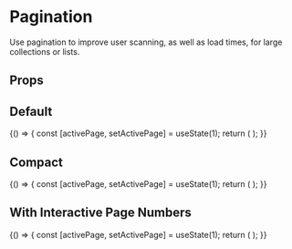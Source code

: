 
<Meta title="Components/Pagination/Overview" component={Pagination} />

# Pagination

Use pagination to improve user scanning, as well as load times, for large collections or lists.

## Props

<ArgsTable of={Pagination} />

## Default

<Canvas>
  <Story name="Default">
    {() => {
      const [activePage, setActivePage] = useState(1);
      return (
        <Pagination
          activePage={activePage}
          itemsPerPage={20}
          onChange={setActivePage}
          totalItemsCount={87}
          numberOfPagesDisplayed={0}
        />
      );
    }}
  </Story>
</Canvas>

## Compact

<Canvas>
  <Story name="Compact">
    {() => {
      const [activePage, setActivePage] = useState(1);
      return (
        <Pagination
          activePage={activePage}
          itemsPerPage={20}
          onChange={setActivePage}
          totalItemsCount={100}
          isCompact
        />
      );
    }}
  </Story>
</Canvas>

## With Interactive Page Numbers

<Canvas>
  <Story name="Page Numbers">
    {() => {
      const [activePage, setActivePage] = useState(1);
      return (
        <Pagination
          activePage={activePage}
          itemsPerPage={20}
          onChange={setActivePage}
          totalItemsCount={1000}
          isCompact
          arePagesVisible
          numberOfPagesDisplayed={3}
        />
      );
    }}
  </Story>
</Canvas>
